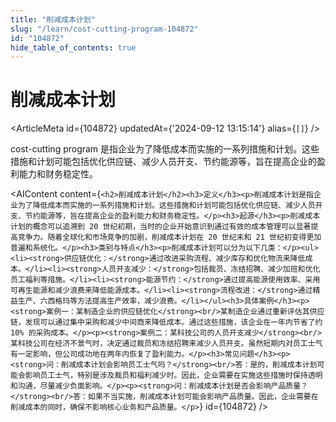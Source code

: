 ```yaml
---
title: "削减成本计划"
slug: "/learn/cost-cutting-program-104872"
id: "104872"
hide_table_of_contents: true
---
```



# 削减成本计划

<ArticleMeta id={104872} updatedAt={'2024-09-12 13:15:14'} alias={`[]`} />
<div className='border-solid border-b border-t-0 my-4 border-[var(--ifm-color-gray-300)]' />

cost-cutting program 是指企业为了降低成本而实施的一系列措施和计划。这些措施和计划可能包括优化供应链、减少人员开支、节约能源等，旨在提高企业的盈利能力和财务稳定性。

<AIContent content={`<h2>削减成本计划</h2><h3>定义</h3><p>削减成本计划是指企业为了降低成本而实施的一系列措施和计划。这些措施和计划可能包括优化供应链、减少人员开支、节约能源等，旨在提高企业的盈利能力和财务稳定性。</p><h3>起源</h3><p>削减成本计划的概念可以追溯到 20 世纪初期，当时的企业开始意识到通过有效的成本管理可以显著提高竞争力。随着全球化和市场竞争的加剧，削减成本计划在 20 世纪末和 21 世纪初变得更加普遍和系统化。</p><h3>类别与特点</h3><p>削减成本计划可以分为以下几类：</p><ul><li><strong>供应链优化：</strong>通过改进采购流程、减少库存和优化物流来降低成本。</li><li><strong>人员开支减少：</strong>包括裁员、冻结招聘、减少加班和优化员工福利等措施。</li><li><strong>能源节约：</strong>通过提高能源使用效率、采用可再生能源和减少浪费来降低能源成本。</li><li><strong>流程改进：</strong>通过精益生产、六西格玛等方法提高生产效率，减少浪费。</li></ul><h3>具体案例</h3><p><strong>案例一：某制造企业的供应链优化</strong><br/>某制造企业通过重新评估其供应链，发现可以通过集中采购和减少中间商来降低成本。通过这些措施，该企业在一年内节省了约 10% 的采购成本。</p><p><strong>案例二：某科技公司的人员开支减少</strong><br/>某科技公司在经济不景气时，决定通过裁员和冻结招聘来减少人员开支。虽然短期内对员工士气有一定影响，但公司成功地在两年内恢复了盈利能力。</p><h3>常见问题</h3><p><strong>问：削减成本计划会影响员工士气吗？</strong><br/>答：是的，削减成本计划可能会影响员工士气，特别是涉及裁员和福利减少时。因此，企业需要在实施这些措施时保持透明和沟通，尽量减少负面影响。</p><p><strong>问：削减成本计划是否会影响产品质量？</strong><br/>答：如果不当实施，削减成本计划可能会影响产品质量。因此，企业需要在削减成本的同时，确保不影响核心业务和产品质量。</p>`} id={104872} />
